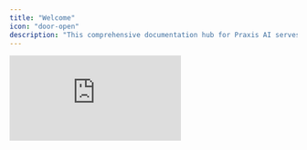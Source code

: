 ```yaml
---
title: "Welcome"
icon: "door-open"
description: "This comprehensive documentation hub for Praxis AI serves as your guide to the leading platform that revolutionizes how organizations leverage artificial intelligence to enhance productivity, learning, and operational excellence across enterprise and educational environments."
---
```


<iframe className="w-full aspect-video rounded-xl" src="https://player.vimeo.com/video/1100475061?badge=0&autopause=0&player_id=0&amp" title="YouTube video player" frameBorder="0" allow="accelerometer; autoplay; clipboard-write; encrypted-media; gyroscope; picture-in-picture" allowFullScreen />

Praxis AI empowers organizations to deploy Digital Experts: intelligent, customizable AI consultants with distinct personalities, voices, and specialized knowledge.

Backed by secure, isolated IPVaults and Retrieval-Augmented Generation (RAG), each Digital Expert works autonomously while protecting sensitive information. With multi-modal interaction, tool integrations, and model flexibility, your team can scale effortlessly—turning AI from a tool into a trusted teammate.

## Scalable Hierarchy

Like a well-conducted symphony, every part of your AI organization plays in harmony. The organizational account is the conductor, guiding multiple Digital Experts as sections of the orchestra, each with their own assistants as individual instruments. Together, they create a seamless performance—precise, adaptable, and perfectly in tune with your goals.

```mermaid
flowchart TD
        A["Account"]
        A --> B["Expert A Instance"]
        A --> C["Expert B Instance"]
        B --> D["Assistant A1"]
        B --> E["Assistant A2"]
        C --> F["Assistant B1"]
```

## Secure IP Vaults

Praxis AI maintains enterprise-grade security with SOC 2 compliance and bank-level encryption. Your data is protected through end-to-end encryption for all transmission and storage, role-based access controls ensuring only authorized users can access specific information, and multi-tenant architecture with isolated environments for each organization.

We maintain compliance with educational standards like FERPA and COPPA while providing comprehensive data governance tools for all users. Our IP Vault technology keeps your proprietary content secure while enabling AI training, and we conduct regular security audits and penetration testing to ensure your information remains protected.